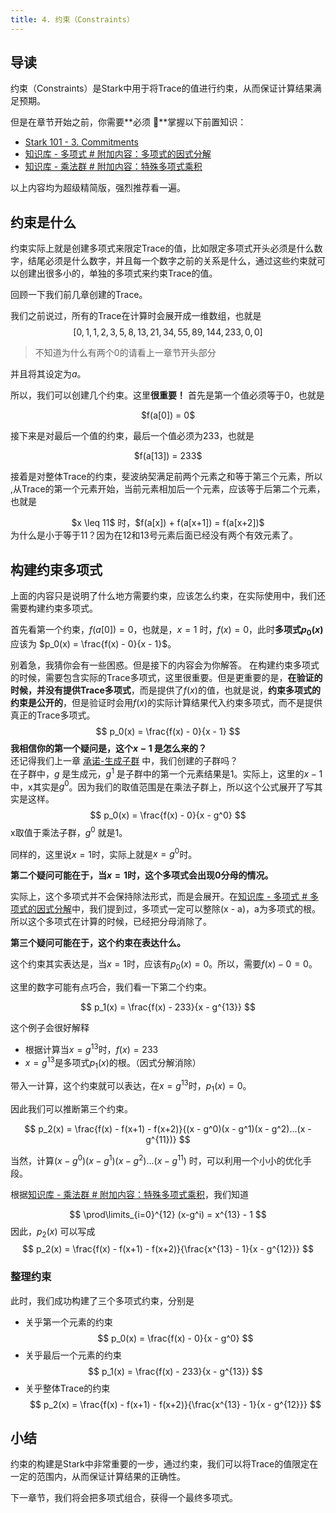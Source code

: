 ```yaml
---
title: 4. 约束（Constraints）
---
```



## 导读

约束（Constraints）是Stark中用于将Trace的值进行约束，从而保证计算结果满足预期。

但是在章节开始之前，你需要**必须 🚨**掌握以下前置知识：

- [Stark 101 - 3. Commitments](./3_commit.mdx)
- [知识库 - 多项式 # 附加内容：多项式的因式分解](../knowledges/2_polynomial.mdx#附加内容多项式的因式分解)
- [知识库 - 乘法群 # 附加内容：特殊多项式乘积](../knowledges/1_multiplicative_group.mdx#附加内容特殊多项式乘积)

以上内容均为超级精简版，强烈推荐看一遍。

## 约束是什么

约束实际上就是创建多项式来限定Trace的值，比如限定多项式开头必须是什么数字，结尾必须是什么数字，并且每一个数字之前的关系是什么，通过这些约束就可以创建出很多小的，单独的多项式来约束Trace的值。

回顾一下我们前几章创建的Trace。

我们之前说过，所有的Trace在计算时会展开成一维数组，也就是   
$$
[0, 1, 1, 2, 3, 5, 8, 13, 21, 34, 55, 89, 144, 233, 0, 0]
$$
> 不知道为什么有两个0的请看上一章节开头部分

并且将其设定为$a$。

所以，我们可以创建几个约束。这里**很重要！**
首先是第一个值必须等于0，也就是

<Center>
$f(a[0]) = 0$
</Center>

接下来是对最后一个值的约束，最后一个值必须为233，也就是

<Center>
$f(a[13]) = 233$
</Center>

接着是对整体Trace的约束，斐波纳契满足前两个元素之和等于第三个元素，所以 ,从Trace的第一个元素开始，当前元素相加后一个元素，应该等于后第二个元素，也就是

<Center>
$x \leq 11$ 时，$f(a[x]) + f(a[x+1]) = f(a[x+2])$
</Center>

<Callout emoji="💡" type="info">
为什么是小于等于11？因为在12和13号元素后面已经没有两个有效元素了。
</Callout>

## 构建约束多项式
上面的内容只是说明了什么地方需要约束，应该怎么约束，在实际使用中，我们还需要构建约束多项式。

首先看第一个约束，$f(a[0]) = 0$，也就是，$x=1$ 时，$f(x) = 0$，此时<b>多项式$p_0(x)$</b> 应该为 $p_0(x) = \frac{f(x) - 0}{x - 1}$。

别着急，我猜你会有一些困惑。但是接下的内容会为你解答。
<Callout emoji="💡" type="info">
在构建约束多项式的时候，需要包含实际的Trace多项式，这里很重要。但是更重要的是，**在验证的时候，并没有提供Trace多项式**，而是提供了$f(x)$的值，也就是说，**约束多项式的约束是公开的**，但是验证时会用$f(x)$的实际计算结果代入约束多项式，而不是提供真正的Trace多项式。
</Callout>
$$
p_0(x) = \frac{f(x) - 0}{x - 1}
$$
**我相信你的第一个疑问是，这个$x-1$ 是怎么来的？**  
还记得我们上一章 [承诺-生成子群](./3_commit.mdx#生成子群) 中，我们创建的子群吗？  
在子群中，$g$ 是生成元，$g^1$ 是子群中的第一个元素结果是1。实际上，这里的$x-1$中，x其实是$g^0$。因为我们的取值范围是在乘法子群上，所以这个公式展开了写其实是这样。
$$
p_0(x) = \frac{f(x) - 0}{x - g^0}
$$
x取值于乘法子群，$g^0$ 就是1。

同样的，这里说$x=1$时，实际上就是$x=g^0$时。

**第二个疑问可能在于，当$x=1$时，这个多项式会出现0分母的情况。**

实际上，这个多项式并不会保持除法形式，而是会展开。在[知识库 - 多项式 # 多项式的因式分解](../knowledges/2_polynomial.mdx#多项式的因式分解)中，我们提到过，多项式一定可以整除(x - a)，a为多项式的根。所以这个多项式在计算的时候，已经把分母消除了。

**第三个疑问可能在于，这个约束在表达什么。**

这个约束其实表达是，当$x=1$时，应该有$p_0(x) = 0$。所以，需要$f(x) - 0 = 0$。

这里的数字可能有点巧合，我们看一下第二个约束。

$$
p_1(x) = \frac{f(x) - 233}{x - g^{13}}
$$

这个例子会很好解释
- 根据计算当$x=g^{13}$时，$f(x)=233$
- $x=g^{13}$是多项式$p_1(x)$的根。（因式分解消除）

带入一计算，这个约束就可以表达，在$x=g^{13}$时，$p_1(x) = 0$。

因此我们可以推断第三个约束。

$$
p_2(x) = \frac{f(x) - f(x+1) - f(x+2)}{(x - g^0)(x - g^1)(x - g^2)...(x - g^{11})}
$$

当然，计算$(x - g^0)(x - g^1)(x - g^2)...(x - g^{11})$ 时，可以利用一个小小的优化手段。  

根据[知识库 - 乘法群 # 附加内容：特殊多项式乘积](../knowledges/1_multiplicative_group.mdx#附加内容特殊多项式乘积)，我们知道

$$
\prod\limits_{i=0}^{12} (x-g^i) = x^{13} - 1
$$
因此，$p_2(x)$ 可以写成
$$
p_2(x) = \frac{f(x) - f(x+1) - f(x+2)}{\frac{x^{13} - 1}{x - g^{12}}}
$$

### 整理约束
此时，我们成功构建了三个多项式约束，分别是
- 关乎第一个元素的约束
$$
p_0(x) = \frac{f(x) - 0}{x - g^0}
$$
- 关乎最后一个元素的约束
$$
p_1(x) = \frac{f(x) - 233}{x - g^{13}}
$$
- 关乎整体Trace的约束
$$
p_2(x) = \frac{f(x) - f(x+1) - f(x+2)}{\frac{x^{13} - 1}{x - g^{12}}}
$$

## 小结

约束的构建是Stark中非常重要的一步，通过约束，我们可以将Trace的值限定在一定的范围内，从而保证计算结果的正确性。

下一章节，我们将会把多项式组合，获得一个最终多项式。
